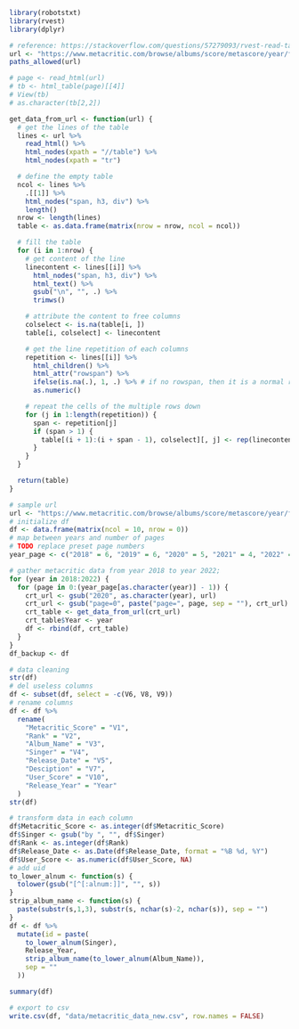 ```r
library(robotstxt)
library(rvest)
library(dplyr)
```

```r
# reference: https://stackoverflow.com/questions/57279093/rvest-read-table-with-cells-that-span-multiple-rows
url <- "https://www.metacritic.com/browse/albums/score/metascore/year/filtered?view=condensed&year_selected=2020&sort=desc"
paths_allowed(url)

# page <- read_html(url)
# tb <- html_table(page)[[4]]
# View(tb)
# as.character(tb[2,2])
```

```r
get_data_from_url <- function(url) {
  # get the lines of the table
  lines <- url %>%
    read_html() %>%
    html_nodes(xpath = "//table") %>%
    html_nodes(xpath = "tr")

  # define the empty table
  ncol <- lines %>%
    .[[1]] %>%
    html_nodes("span, h3, div") %>%
    length()
  nrow <- length(lines)
  table <- as.data.frame(matrix(nrow = nrow, ncol = ncol))

  # fill the table
  for (i in 1:nrow) {
    # get content of the line
    linecontent <- lines[[i]] %>%
      html_nodes("span, h3, div") %>%
      html_text() %>%
      gsub("\n", "", .) %>%
      trimws()

    # attribute the content to free columns
    colselect <- is.na(table[i, ])
    table[i, colselect] <- linecontent

    # get the line repetition of each columns
    repetition <- lines[[i]] %>%
      html_children() %>%
      html_attr("rowspan") %>%
      ifelse(is.na(.), 1, .) %>% # if no rowspan, then it is a normal row, not a multiple one
      as.numeric()

    # repeat the cells of the multiple rows down
    for (j in 1:length(repetition)) {
      span <- repetition[j]
      if (span > 1) {
        table[(i + 1):(i + span - 1), colselect][, j] <- rep(linecontent[j], span - 1)
      }
    }
  }

  return(table)
}
```

```r
# sample url
url <- "https://www.metacritic.com/browse/albums/score/metascore/year/filtered?view=condensed&year_selected=2020&sort=desc&page=0"
# initialize df
df <- data.frame(matrix(ncol = 10, nrow = 0))
# map between years and number of pages
# TODO replace preset page numbers
year_page <- c("2018" = 6, "2019" = 6, "2020" = 5, "2021" = 4, "2022" = 4)
```

```r
# gather metacritic data from year 2018 to year 2022;
for (year in 2018:2022) {
  for (page in 0:(year_page[as.character(year)] - 1)) {
    crt_url <- gsub("2020", as.character(year), url)
    crt_url <- gsub("page=0", paste("page=", page, sep = ""), crt_url)
    crt_table <- get_data_from_url(crt_url)
    crt_table$Year <- year
    df <- rbind(df, crt_table)
  }
}
df_backup <- df
```

```r
# data cleaning
str(df)
# del useless columns
df <- subset(df, select = -c(V6, V8, V9))
# rename columns
df <- df %>%
  rename(
    "Metacritic_Score" = "V1",
    "Rank" = "V2",
    "Album_Name" = "V3",
    "Singer" = "V4",
    "Release_Date" = "V5",
    "Desciption" = "V7",
    "User_Score" = "V10",
    "Release_Year" = "Year"
  )
str(df)
```

```r
# transform data in each column
df$Metacritic_Score <- as.integer(df$Metacritic_Score)
df$Singer <- gsub("by ", "", df$Singer)
df$Rank <- as.integer(df$Rank)
df$Release_Date <- as.Date(df$Release_Date, format = "%B %d, %Y")
df$User_Score <- as.numeric(df$User_Score, NA)
# add uid
to_lower_alnum <- function(s) {
  tolower(gsub("[^[:alnum:]]", "", s))
}
strip_album_name <- function(s) {
  paste(substr(s,1,3), substr(s, nchar(s)-2, nchar(s)), sep = "")
}
df <- df %>%
  mutate(id = paste(
    to_lower_alnum(Singer),
    Release_Year,
    strip_album_name(to_lower_alnum(Album_Name)),
    sep = ""
  ))

summary(df)
```

```r
# export to csv
write.csv(df, "data/metacritic_data_new.csv", row.names = FALSE)
```
